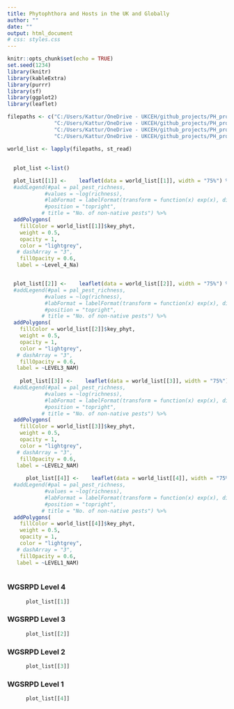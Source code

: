 ```yaml
---
title: Phytophthora and Hosts in the UK and Globally 
author: ""
date: ""
output: html_document
# css: styles.css
---
```

  
```r
knitr::opts_chunk$set(echo = TRUE)
set.seed(1234)
library(knitr)
library(kableExtra)
library(purrr)
library(sf)
library(ggplot2)
library(leaflet)
```

```r

filepaths <- c("C:/Users/Kattur/OneDrive - UKCEH/github_projects/PH_project_test_new/data/any_phyto_any_host_any_loc_level4.shp",
               "C:/Users/Kattur/OneDrive - UKCEH/github_projects/PH_project_test_new/data/any_phyto_any_host_any_loc_level3.shp",
               "C:/Users/Kattur/OneDrive - UKCEH/github_projects/PH_project_test_new/data/any_phyto_any_host_any_loc_level2.shp",
               "C:/Users/Kattur/OneDrive - UKCEH/github_projects/PH_project_test_new/data/any_phyto_any_host_any_loc_level1.shp")

world_list <- lapply(filepaths, st_read)


```
##  {.tabset .tabset-dropdown}


```r
  plot_list <-list()    

  plot_list[[1]] <-    leaflet(data = world_list[[1]], width = "75%") %>% addTiles(options = providerTileOptions(minZoom=1, maxZoom=10)) %>% 
  #addLegend(#pal = pal_pest_richness, 
            #values = ~log(richness),
            #labFormat = labelFormat(transform = function(x) exp(x), digits = 0),
            #position = "topright",
           # title = "No. of non-native pests") %>%
  addPolygons(
    fillColor = world_list[[1]]$key_phyt,
    weight = 0.5,
    opacity = 1,
    color = "lightgrey",
   # dashArray = "3",
    fillOpacity = 0.6,
   label = ~Level_4_Na)


  plot_list[[2]] <-    leaflet(data = world_list[[2]], width = "75%") %>% addTiles(options = providerTileOptions(minZoom=1, maxZoom=10)) %>% 
  #addLegend(#pal = pal_pest_richness, 
            #values = ~log(richness),
            #labFormat = labelFormat(transform = function(x) exp(x), digits = 0),
            #position = "topright",
           # title = "No. of non-native pests") %>%
  addPolygons(
    fillColor = world_list[[2]]$key_phyt,
    weight = 0.5,
    opacity = 1,
    color = "lightgrey",
   # dashArray = "3",
    fillOpacity = 0.6,
   label = ~LEVEL3_NAM)
  
    plot_list[[3]] <-    leaflet(data = world_list[[3]], width = "75%") %>% addTiles(options = providerTileOptions(minZoom=1, maxZoom=10)) %>% 
  #addLegend(#pal = pal_pest_richness, 
            #values = ~log(richness),
            #labFormat = labelFormat(transform = function(x) exp(x), digits = 0),
            #position = "topright",
           # title = "No. of non-native pests") %>%
  addPolygons(
    fillColor = world_list[[3]]$key_phyt,
    weight = 0.5,
    opacity = 1,
    color = "lightgrey",
   # dashArray = "3",
    fillOpacity = 0.6,
   label = ~LEVEL2_NAM)
    
      plot_list[[4]] <-    leaflet(data = world_list[[4]], width = "75%") %>% addTiles(options = providerTileOptions(minZoom=1, maxZoom=10)) %>% 
  #addLegend(#pal = pal_pest_richness, 
            #values = ~log(richness),
            #labFormat = labelFormat(transform = function(x) exp(x), digits = 0),
            #position = "topright",
           # title = "No. of non-native pests") %>%
  addPolygons(
    fillColor = world_list[[4]]$key_phyt,
    weight = 0.5,
    opacity = 1,
    color = "lightgrey",
   # dashArray = "3",
    fillOpacity = 0.6,
   label = ~LEVEL1_NAM)
    
```
### WGSRPD Level 4
```r
      plot_list[[1]]
```
### WGSRPD Level 3
```r
      plot_list[[2]]
```
### WGSRPD Level 2
```r
      plot_list[[3]]
```
### WGSRPD Level 1
```r
      plot_list[[4]]
```